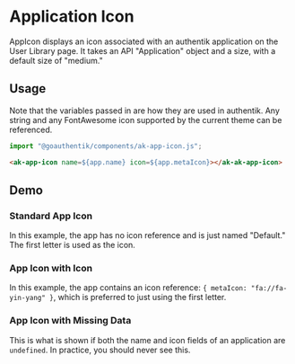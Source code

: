 

<Meta of={AppIconStories} />

# Application Icon

AppIcon displays an icon associated with an authentik application on the User Library page. It takes
an API "Application" object and a size, with a default size of "medium."

## Usage

Note that the variables passed in are how they are used in authentik. Any string and any FontAwesome
icon supported by the current theme can be referenced.

```Typescript
import "@goauthentik/components/ak-app-icon.js";
```

```html
<ak-app-icon name=${app.name} icon=${app.metaIcon}></ak-ak-app-icon>
```

## Demo

### Standard App Icon

In this example, the app has no icon reference and is just named "Default." The first letter is used
as the icon.

<Story of={AppIconStories.DefaultStory} />

### App Icon with Icon

In this example, the app contains an icon reference: `{ metaIcon: "fa://fa-yin-yang" }`, which is
preferred to just using the first letter.

<Story of={AppIconStories.WithIcon} />

### App Icon with Missing Data

This is what is shown if both the name and icon fields of an application are `undefined`. In practice,
you should never see this.

<Story of={AppIconStories.AllDataUndefined} />

